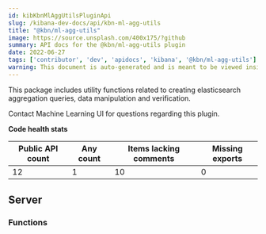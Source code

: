 ```yaml
---
id: kibKbnMlAggUtilsPluginApi
slug: /kibana-dev-docs/api/kbn-ml-agg-utils
title: "@kbn/ml-agg-utils"
image: https://source.unsplash.com/400x175/?github
summary: API docs for the @kbn/ml-agg-utils plugin
date: 2022-06-27
tags: ['contributor', 'dev', 'apidocs', 'kibana', '@kbn/ml-agg-utils']
warning: This document is auto-generated and is meant to be viewed inside our experimental, new docs system. Reach out in #docs-engineering for more info.
---
```


This package includes utility functions related to creating elasticsearch aggregation queries, data manipulation and verification.

Contact Machine Learning UI for questions regarding this plugin.

**Code health stats**

| Public API count  | Any count | Items lacking comments | Missing exports |
|-------------------|-----------|------------------------|-----------------|
| 12 | 1 | 10 | 0 |

## Server

### Functions
<DocDefinitionList data={kbnMlAggUtilsObj.server.functions}/>

